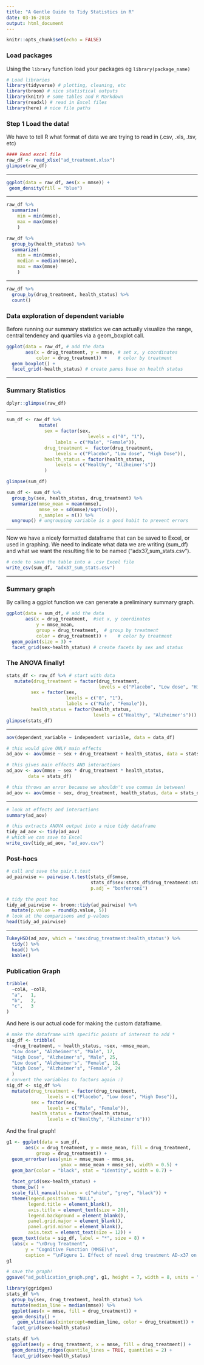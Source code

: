 ```yaml
---
title: "A Gentle Guide to Tidy Statistics in R"
date: 03-16-2018
output: html_document
---
```


```r
knitr::opts_chunk$set(echo = FALSE)
```


### Load packages
Using the `library` function load your packages eg `library(package_name)`

```r
# Load libraries
library(tidyverse) # plotting, cleaning, etc
library(broom) # nice statistical outputs
library(knitr) # some tables and R Markdown
library(readxl) # read in Excel files
library(here) # nice file paths
```

### Step 1 Load the data!

We have to tell R what format of data we are trying to read in (.csv, .xls, .tsv, etc)

```r
#### Read excel file
raw_df <- read_xlsx("ad_treatment.xlsx")
glimpse(raw_df)
```

***
  

```r
ggplot(data = raw_df, aes(x = mmse)) + 
 geom_density(fill = "blue")
```
  
***

```r
raw_df %>% 
  summarize(
    min = min(mmse), 
    max = max(mmse)
    )
```

```r
raw_df %>% 
  group_by(health_status) %>% 
  summarize(
    min = min(mmse), 
    median = median(mmse),
    max = max(mmse)
    )
```

***
  

```r
raw_df %>% 
  group_by(drug_treatment, health_status) %>% 
  count()
```

### Data exploration of dependent variable

Before running our summary statistics we can actually visualize the range, central tendency and quartiles via a geom_boxplot call.

```r
ggplot(data = raw_df, # add the data
       aes(x = drug_treatment, y = mmse, # set x, y coordinates
           color = drug_treatment)) +    # color by treatment
  geom_boxplot() +
  facet_grid(~health_status) # create panes base on health status
```

***

### Summary Statistics


```r
dplyr::glimpse(raw_df)
```

***

```r
sum_df <- raw_df %>% 
            mutate(
              sex = factor(sex,
                              levels = c("0", "1"),
                  labels = c("Male", "Female")),
              drug_treatment =  factor(drug_treatment, 
                  levels = c("Placebo", "Low dose", "High Dose")),
              health_status = factor(health_status, 
                  levels = c("Healthy", "Alzheimer's"))
              )

glimpse(sum_df)
```



```r
sum_df <- sum_df %>%   
  group_by(sex, health_status, drug_treatment) %>%  
  summarize(mmse_mean = mean(mmse),   
            mmse_se = sd(mmse)/sqrt(n()),
            n_samples = n()) %>%
  ungroup() # ungrouping variable is a good habit to prevent errors
```
  
***  
  
Now we have a nicely formatted dataframe that can be saved to Excel, or used in graphing. We need to indicate what data we are writing (sum_df) and what we want the resulting file to be named (“adx37_sum_stats.csv”).

```r
# code to save the table into a .csv Excel file
write_csv(sum_df, "adx37_sum_stats.csv")
```
  
***  
  
### Summary graph

By calling a ggplot function we can generate a preliminary summary graph.

```r
ggplot(data = sum_df, # add the data
       aes(x = drug_treatment,  #set x, y coordinates
           y = mmse_mean,
           group = drug_treatment,  # group by treatment
           color = drug_treatment)) +    # color by treatment
  geom_point(size = 3) + 
  facet_grid(sex~health_status) # create facets by sex and status
```

### The ANOVA finally!


```r
stats_df <- raw_df %>% # start with data
   mutate(drug_treatment = factor(drug_treatment, 
                                  levels = c("Placebo", "Low dose", "High Dose")),
         sex = factor(sex, 
                      levels = c("0", "1"),
                      labels = c("Male", "Female")),
         health_status = factor(health_status, 
                                levels = c("Healthy", "Alzheimer's")))
glimpse(stats_df)
```
  
***  
  

```r
aov(dependent_variable ~ independent variable, data = data_df)
```

```r
# this would give ONLY main effects
ad_aov <- aov(mmse ~ sex + drug_treatment + health_status, data = stats_df)
```

```r
# this gives main effects AND interactions
ad_aov <- aov(mmse ~ sex * drug_treatment * health_status, 
        data = stats_df)
```


```r
# this throws an error because we shouldn't use commas in between!
ad_aov <- aov(mmse ~ sex, drug_treatment, health_status, data = stats_df)
```
  
***

  
```r
# look at effects and interactions
summary(ad_aov)
```


```r
# this extracts ANOVA output into a nice tidy dataframe
tidy_ad_aov <- tidy(ad_aov)
# which we can save to Excel
write_csv(tidy_ad_aov, "ad_aov.csv")
```

### Post-hocs

```r
# call and save the pair.t.test
ad_pairwise <- pairwise.t.test(stats_df$mmse,    
                               stats_df$sex:stats_df$drug_treatment:stats_df$health_status, 
                               p.adj = "bonferroni")
```


```r
# tidy the post hoc
tidy_ad_pairwise <- broom::tidy(ad_pairwise) %>% 
  mutate(p.value = round(p.value, 5))
# look at the comparisons and p-values
head(tidy_ad_pairwise)
```

  
***  


```r
TukeyHSD(ad_aov, which = 'sex:drug_treatment:health_status') %>% 
  tidy() %>% 
  head() %>% 
  kable()
```

### Publication Graph

```r
tribble(
  ~colA, ~colB,
  "a",   1,
  "b",   2,
  "c",   3
)
```

And here is our actual code for making the custom dataframe.

```r
# make the dataframe with specific points of interest to add *
sig_df <- tribble(
  ~drug_treatment, ~ health_status, ~sex, ~mmse_mean,
  "Low dose", "Alzheimer's", "Male", 17,
  "High Dose", "Alzheimer's", "Male", 25,
  "Low dose", "Alzheimer's", "Female", 18, 
  "High Dose", "Alzheimer's", "Female", 24
  )
# convert the variables to factors again :)
sig_df <- sig_df %>% 
  mutate(drug_treatment = factor(drug_treatment, 
               levels = c("Placebo", "Low dose", "High Dose")),
         sex = factor(sex, 
               levels = c("Male", "Female")),
         health_status = factor(health_status, 
               levels = c("Healthy", "Alzheimer's")))
```

And the final graph!

```r
g1 <- ggplot(data = sum_df, 
       aes(x = drug_treatment, y = mmse_mean, fill = drug_treatment,  
           group = drug_treatment)) +
  geom_errorbar(aes(ymin = mmse_mean - mmse_se, 
                    ymax = mmse_mean + mmse_se), width = 0.5) +
  geom_bar(color = "black", stat = "identity", width = 0.7) +
  
  facet_grid(sex~health_status) +
  theme_bw() +
  scale_fill_manual(values = c("white", "grey", "black")) +
  theme(legend.position = "NULL",
        legend.title = element_blank(),
        axis.title = element_text(size = 20),
        legend.background = element_blank(),
        panel.grid.major = element_blank(), 
        panel.grid.minor = element_blank(),
        axis.text = element_text(size = 12)) +
  geom_text(data = sig_df, label = "*", size = 8) +
  labs(x = "\nDrug Treatment", 
       y = "Cognitive Function (MMSE)\n",
       caption = "\nFigure 1. Effect of novel drug treatment AD-x37 on cognitive function in healthy and demented elderly adults. \nn = 100/treatment group (total n = 600), * indicates significance at p < 0.001")
g1
```

```r
# save the graph!
ggsave("ad_publication_graph.png", g1, height = 7, width = 8, units = "in", dpi = 500)
```


```r

library(ggridges)
stats_df %>% 
  group_by(sex, drug_treatment, health_status) %>% 
  mutate(median_line = median(mmse)) %>% 
  ggplot(aes(x = mmse, fill = drug_treatment)) +
  geom_density() +
    geom_vline(aes(xintercept=median_line, color = drug_treatment)) +
  facet_grid(sex~health_status)
```

```r
stats_df %>% 
  ggplot(aes(y = drug_treatment, x = mmse, fill = drug_treatment)) +
  geom_density_ridges(quantile_lines = TRUE, quantiles = 2) +
  facet_grid(sex~health_status)
```

